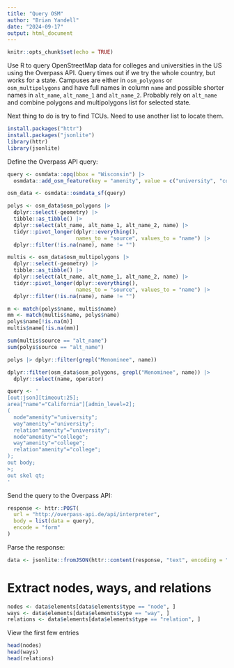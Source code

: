 ```yaml
---
title: "Query OSM"
author: "Brian Yandell"
date: "2024-09-17"
output: html_document
---
```


```r
knitr::opts_chunk$set(echo = TRUE)
```

Use R to query OpenStreetMap data for colleges and universities in the US
using the Overpass API.
Query times out if we try the whole country, but works for a state.
Campuses are either in `osm_polygons` or `osm_multipolygons` and have full names
in column `name` and possible shorter names in `alt_name`, `alt_name_1` and
`alt_name_2`.
Probably rely on `alt_name` and combine polygons and multipolygons list
for selected state.

Next thing to do is try to find TCUs.
Need to use another list to locate them.

```r
install.packages("httr")
install.packages("jsonlite")
library(httr)
library(jsonlite)
```

Define the Overpass API query:

```r
query <- osmdata::opq(bbox = "Wisconsin") |>
  osmdata::add_osm_feature(key = "amenity", value = c("university", "college"))
```

```r
osm_data <- osmdata::osmdata_sf(query)
```

```r
polys <- osm_data$osm_polygons |>
  dplyr::select(-geometry) |>
  tibble::as_tibble() |>
  dplyr::select(alt_name, alt_name_1, alt_name_2, name) |>
  tidyr::pivot_longer(dplyr::everything(),
                      names_to = "source", values_to = "name") |>
  dplyr::filter(!is.na(name), name != "")
```

```r
multis <- osm_data$osm_multipolygons |>
  dplyr::select(-geometry) |>
  tibble::as_tibble() |>
  dplyr::select(alt_name, alt_name_1, alt_name_2, name) |>
  tidyr::pivot_longer(dplyr::everything(),
                      names_to = "source", values_to = "name") |>
  dplyr::filter(!is.na(name), name != "")
```

```r
m <- match(polys$name, multis$name)
mm <- match(multis$name, polys$name)
polys$name[!is.na(m)]
multis$name[!is.na(mm)]
```
```r
sum(multis$source == "alt_name")
sum(polys$source == "alt_name")
```

```r
polys |> dplyr::filter(grepl("Menominee", name))
```

```r
dplyr::filter(osm_data$osm_polygons, grepl("Menominee", name)) |>
  dplyr::select(name, operator)
```


```r
query <- '
[out:json][timeout:25];
area["name"="California"][admin_level=2];
(
  node"amenity"="university";
  way"amenity"="university";
  relation"amenity"="university";
  node"amenity"="college";
  way"amenity"="college";
  relation"amenity"="college";
);
out body;
>;
out skel qt;
'
```

Send the query to the Overpass API:

```r
response <- httr::POST(
  url = "http://overpass-api.de/api/interpreter",
  body = list(data = query),
  encode = "form"
)
```

Parse the response:

```r
data <- jsonlite::fromJSON(httr::content(response, "text", encoding = "UTF-8"))
```

# Extract nodes, ways, and relations

```r
nodes <- data$elements[data$elements$type == "node", ]
ways <- data$elements[data$elements$type == "way", ]
relations <- data$elements[data$elements$type == "relation", ]
```

View the first few entries

```r
head(nodes)
head(ways)
head(relations)
```
